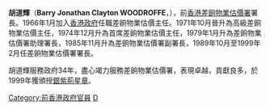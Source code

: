 '''胡道輝'''{{SBS}}{{JP}}（'''Barry Jonathan Clayton WOODROFFE'''，{{bd|1940年|10月1日}}），前[[香港差餉物業估價署|香港差餉物業估價署]]署長。1966年1月加入[[港英政府|香港政府]]任職差餉物業估價主任。1971年10月晉升為高級差餉物業估價主任，1974年12月升為首席差餉物業估價主任，1979年1月升為差餉物業估價署助理署長，1985年11月升為差餉物業估價署副署長，1989年10月至1999年2月任差餉物業估價署署長。

胡道輝服務政府34年，盡心竭力服務差餉物業估價署，表現卓越，貢獻良多，於1999年獲頒授[[銀紫荊星章|銀紫荊星章]]。

[[Category:前香港政府官員|Category:前香港政府官員]]
[[Category:胡姓|D]]